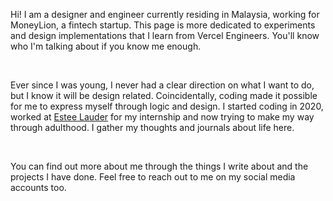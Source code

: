 Hi! I am a designer and engineer currently residing in Malaysia, working for MoneyLion, a fintech startup. This page is more dedicated to experiments and design implementations that I learn from Vercel Engineers. You'll know who I'm talking about if you know me enough.

<br />

Ever since I was young, I never had a clear direction on what I want to do, but I know it will be design related. Coincidentally, coding made it possible for me to express myself through logic and design. I started coding in 2020, worked at [Estee Lauder](somethign) for my internship and now trying to make my way through adulthood. I gather my thoughts and journals about life here.

<br />

You can find out more about me through the things I write about and the projects I have done. Feel free to reach out to me on my social media accounts too.
